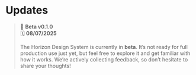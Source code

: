 
<Meta title="Updates" />

# Updates

> 🧪 **Beta v0.1.0**  
> 🗓️ **08/07/2025**
>
> The Horizon Design System is currently in **beta**. It’s not ready for full production use just yet, but feel free to explore it and get familiar with how it works. We’re actively collecting feedback, so don’t hesitate to share your thoughts!
